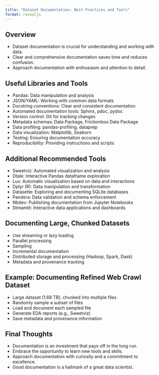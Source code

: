 ```yaml
---
title: "Dataset Documentation: Best Practices and Tools"
format: revealjs
---
```


## Overview

- Dataset documentation is crucial for understanding and working with data.
- Clear and comprehensive documentation saves time and reduces confusion.
- Approach documentation with enthusiasm and attention to detail.

## Useful Libraries and Tools

- Pandas: Data manipulation and analysis
- JSON/YAML: Working with common data formats
- Docstring conventions: Clear and consistent documentation
- Automated documentation tools: Sphinx, pdoc, pydoc
- Version control: Git for tracking changes
- Metadata schemas: Data Package, Frictionless Data Package
- Data profiling: pandas-profiling, dataprep
- Data visualization: Matplotlib, Seaborn
- Testing: Ensuring documentation accuracy
- Reproducibility: Providing instructions and scripts

## Additional Recommended Tools

- Sweetviz: Automated visualization and analysis
- Dtale: Interactive Pandas dataframe exploration
- Lux: Automatic visualization based on data and interactions
- Dplyr (R): Data manipulation and transformation
- Datasette: Exploring and documenting SQLite databases
- Pandera: Data validation and schema enforcement
- Nbdev: Publishing documentation from Jupyter Notebooks
- Streamlit: Interactive data applications and dashboards

## Documenting Large, Chunked Datasets

- Use streaming or lazy loading
- Parallel processing
- Sampling
- Incremental documentation
- Distributed storage and processing (Hadoop, Spark, Dask)
- Metadata and provenance tracking

## Example: Documenting Refined Web Crawl Dataset

- Large dataset (1.68 TB), chunked into multiple files
- Randomly sample a subset of files
- Load and document each sampled file
- Generate EDA reports (e.g., Sweetviz)
- Save metadata and provenance information

## Final Thoughts

- Documentation is an investment that pays off in the long run.
- Embrace the opportunity to learn new tools and skills.
- Approach documentation with curiosity and a commitment to excellence.
- Good documentation is a hallmark of a great data scientist.